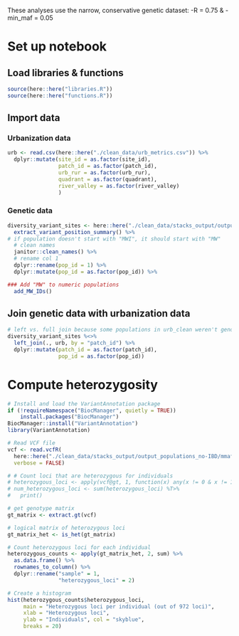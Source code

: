 These analyses use the narrow, conservative genetic dataset:
-R = 0.75 & -min_maf = 0.05

# Set up notebook
## Load libraries & functions
```r
source(here::here("libraries.R"))
source(here::here("functions.R"))
```

## Import data
### Urbanization data
```r
urb <- read.csv(here::here("./clean_data/urb_metrics.csv")) %>%
  dplyr::mutate(site_id = as.factor(site_id),
                patch_id = as.factor(patch_id),
                urb_rur = as.factor(urb_rur),
                quadrant = as.factor(quadrant),
                river_valley = as.factor(river_valley)
                )
```

### Genetic data
```r

diversity_variant_sites <- here::here("./clean_data/stacks_output/output_populations_no-IBD/mmaf0.05_R0.75/populations.sumstats_summary.tsv") %>%
  extract_variant_position_summary() %>%
# if population doesn't start with "MWI", it should start with "MW"
  # clean names
  janitor::clean_names() %>%
  # rename col 1
  dplyr::rename(pop_id = 1) %>%
  dplyr::mutate(pop_id = as.factor(pop_id)) %>%

### Add "MW" to numeric populations
  add_MW_IDs()

```

## Join genetic data with urbanization data
```r
# left vs. full join because some populations in urb_clean weren't genotyped due to lack of material
diversity_variant_sites %<>%
  left_join(., urb, by = "patch_id") %>%
  dplyr::mutate(patch_id = as.factor(patch_id),
                pop_id = as.factor(pop_id))

```

# Compute heterozygosity
```r
# Install and load the VariantAnnotation package
if (!requireNamespace("BiocManager", quietly = TRUE))
    install.packages("BiocManager")
BiocManager::install("VariantAnnotation")
library(VariantAnnotation)

# Read VCF file
vcf <- read.vcfR(
  here::here("./clean_data/stacks_output/output_populations_no-IBD/mmaf0.05_R0.75/populations.snps.vcf"),
  verbose = FALSE)

# # Count loci that are heterozygous for individuals
# heterozygous_loci <- apply(vcf@gt, 1, function(x) any(x != 0 & x != 1))
# num_heterozygous_loci <- sum(heterozygous_loci) %T>%
#   print()

# get genotype matrix
gt_matrix <- extract.gt(vcf)

# logical matrix of heterozygous loci
gt_matrix_het <- is_het(gt_matrix)

# Count heterozygous loci for each individual
heterozygous_counts <- apply(gt_matrix_het, 2, sum) %>%
  as.data.frame() %>%
  rownames_to_column() %>%
  dplyr::rename("sample" = 1,
                "heterozygous_loci" = 2)

# Create a histogram
hist(heterozygous_counts$heterozygous_loci, 
     main = "Heterozygous loci per individual (out of 972 loci)",
     xlab = "Heterozygous loci",
     ylab = "Individuals", col = "skyblue",
     breaks = 20)

```
